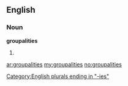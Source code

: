 ==English==

===Noun===
'''groupalities''' {{p}}

# {{rare|nonstandard}} {{plural of|[[groupality]]}}

[[Category:English plurals ending in "-ies"]]

[[ar:groupalities]]
[[my:groupalities]]
[[no:groupalities]]